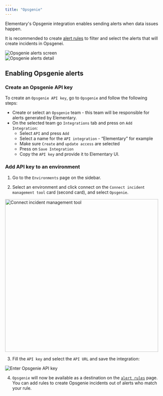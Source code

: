 ```yaml
---
title: "Opsgenie"
---
```


Elementary's Opsgenie integration enables sending alerts when data issues happen.

It is recommended to create [alert rules](/features/alerts-and-incidents/alert-rules) to filter and select the alerts that will create incidents in Opsgenei.


<Frame>
  <div className="dark:bg-white rounded-md p-4">
    <img
      src="https://res.cloudinary.com/diuctyblm/image/upload/v1719735768/Opsgenie_alerts_screenshot_wlkofn.png"
      alt="Opsgenie alerts screen"
    />
  </div>
</Frame>

<Frame>
  <div className="dark:bg-white rounded-md p-4">
    <img
      src="https://res.cloudinary.com/diuctyblm/image/upload/v1719735768/Opsgenie_alert_detail_zrqkb2.png"
      alt="Opsgenie alerts detail"
    />
  </div>
</Frame>

## Enabling Opsgenie alerts

### Create an Opsgenie API key

To create an `Opsgenie API key`, go to `Opsgenie` and follow the following steps:

- Create or select an `Opsgenie` team - this team will be responsible for alerts generated by Elementary.
- On the selected team go `Integrations` tab and press on `Add Integration`:
  - Select `API` and press `Add`
  - Select a name for the  `API integration` - “Elementary” for example
  - Make sure `Create` and `update access` are selected
  - Press on `Save Integration`
  - Copy the `API key` and provide it to Elementary UI.

### Add API key to an environment

1. Go to the `Environments` page on the sidebar.

2. Select an environment and click connect on the `Connect incident management tool` card (second card), and select `Opsgenie`.

<Frame>
  <div className="dark:bg-white rounded-md p-4">
    <img
      src="https://res.cloudinary.com/diuctyblm/image/upload/v1719556084/pagerduty_connect_environment_nyfv6z.png"
      alt="Connect incident management tool"
      width="500"
    />
  </div>
</Frame>

3. Fill the `API key` and select the `API URL` and save the integration:

<Frame>
  <div className="dark:bg-white rounded-md p-4">
    <img
      src="https://res.cloudinary.com/diuctyblm/image/upload/v1719735768/connect_opsgenie_jnftqf.png"
      alt="Enter Opsgenie API key"
    />
  </div>
</Frame>

4. `Opsgenie` will now be available as a destination on the [`alert rules`](/features/alerts-and-incidents/alert-rules) page. You can add rules to create Opsgenie incidents out of alerts who match your rule. 